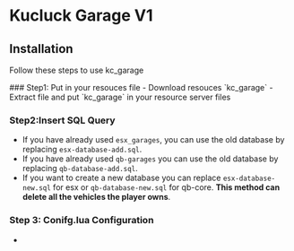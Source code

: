 
# Kucluck Garage V1

## Installation

Follow these steps to use kc_garage

<Steps>
  ### Step1: Put in your resouces file
  - Download resouces `kc_garage`
  - Extract file and put `kc_garage` in your resource server files

### Step2:Insert SQL Query
- If you have already used `esx_garages`, you can use the old database by replacing `esx-database-add.sql`.
- If you have already used `qb-garages` you can use the old database by replacing `qb-database-add.sql`.
- If you want to create a new database you can replace `esx-database-new.sql` for esx or `qb-database-new.sql` for qb-core. **This method can delete all the vehicles the player owns**.
### Step 3: Conifg.lua Configuration
-

</Steps>
